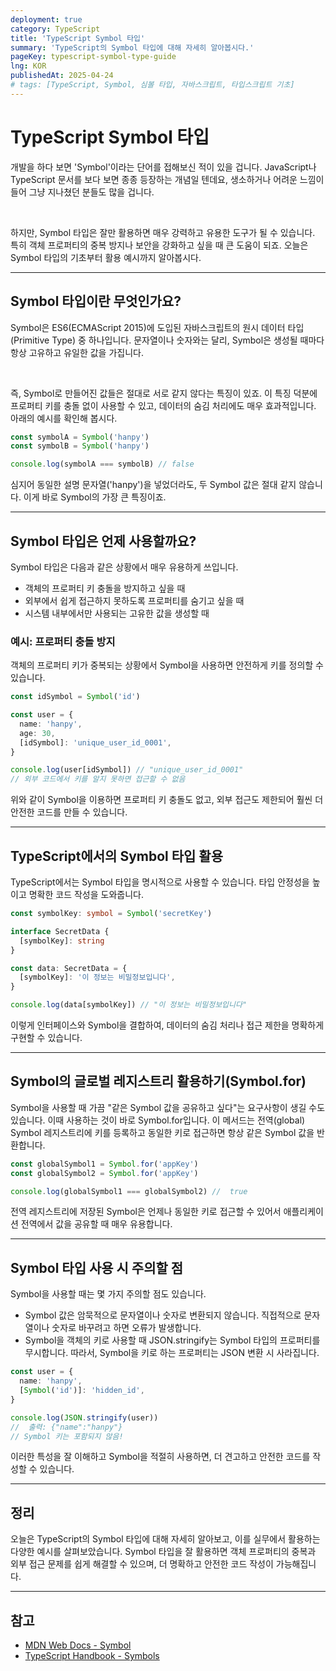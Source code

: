 ```yaml
---
deployment: true
category: TypeScript
title: 'TypeScript Symbol 타입'
summary: 'TypeScript의 Symbol 타입에 대해 자세히 알아봅시다.'
pageKey: typescript-symbol-type-guide
lng: KOR
publishedAt: 2025-04-24
# tags: [TypeScript, Symbol, 심볼 타입, 자바스크립트, 타입스크립트 기초]
---
```


# TypeScript Symbol 타입

개발을 하다 보면 'Symbol'이라는 단어를 접해보신 적이 있을 겁니다. JavaScript나 TypeScript 문서를 보다 보면 종종 등장하는 개념일 텐데요, 생소하거나 어려운 느낌이 들어 그냥 지나쳤던 분들도 많을 겁니다.

<br />

하지만, Symbol 타입은 잘만 활용하면 매우 강력하고 유용한 도구가 될 수 있습니다. 특히 객체 프로퍼티의 중복 방지나 보안을 강화하고 싶을 때 큰 도움이 되죠. 오늘은 Symbol 타입의 기초부터 활용 예시까지 알아봅시다.

---

## Symbol 타입이란 무엇인가요?

Symbol은 ES6(ECMAScript 2015)에 도입된 자바스크립트의 원시 데이터 타입(Primitive Type) 중 하나입니다. 문자열이나 숫자와는 달리, Symbol은 생성될 때마다 항상 고유하고 유일한 값을 가집니다.

<br />

즉, Symbol로 만들어진 값들은 절대로 서로 같지 않다는 특징이 있죠. 이 특징 덕분에 프로퍼티 키를 충돌 없이 사용할 수 있고, 데이터의 숨김 처리에도 매우 효과적입니다. 아래의 예시를 확인해 봅시다.

```typescript title="Symbol" showLineNumbers
const symbolA = Symbol('hanpy')
const symbolB = Symbol('hanpy')

console.log(symbolA === symbolB) // false
```

심지어 동일한 설명 문자열('hanpy')을 넣었더라도, 두 Symbol 값은 절대 같지 않습니다. 이게 바로 Symbol의 가장 큰 특징이죠.

---

## Symbol 타입은 언제 사용할까요?

Symbol 타입은 다음과 같은 상황에서 매우 유용하게 쓰입니다.

- 객체의 프로퍼티 키 충돌을 방지하고 싶을 때
- 외부에서 쉽게 접근하지 못하도록 프로퍼티를 숨기고 싶을 때
- 시스템 내부에서만 사용되는 고유한 값을 생성할 때

### 예시: 프로퍼티 충돌 방지

객체의 프로퍼티 키가 중복되는 상황에서 Symbol을 사용하면 안전하게 키를 정의할 수 있습니다.

```typescript title="Symbol" showLineNumbers
const idSymbol = Symbol('id')

const user = {
  name: 'hanpy',
  age: 30,
  [idSymbol]: 'unique_user_id_0001',
}

console.log(user[idSymbol]) // "unique_user_id_0001"
// 외부 코드에서 키를 알지 못하면 접근할 수 없음
```

위와 같이 Symbol을 이용하면 프로퍼티 키 충돌도 없고, 외부 접근도 제한되어 훨씬 더 안전한 코드를 만들 수 있습니다.

---

## TypeScript에서의 Symbol 타입 활용

TypeScript에서는 Symbol 타입을 명시적으로 사용할 수 있습니다. 타입 안정성을 높이고 명확한 코드 작성을 도와줍니다.

```typescript title="Symbol" showLineNumbers
const symbolKey: symbol = Symbol('secretKey')

interface SecretData {
  [symbolKey]: string
}

const data: SecretData = {
  [symbolKey]: '이 정보는 비밀정보입니다',
}

console.log(data[symbolKey]) // "이 정보는 비밀정보입니다"
```

이렇게 인터페이스와 Symbol을 결합하여, 데이터의 숨김 처리나 접근 제한을 명확하게 구현할 수 있습니다.

---

## Symbol의 글로벌 레지스트리 활용하기(Symbol.for)

Symbol을 사용할 때 가끔 "같은 Symbol 값을 공유하고 싶다"는 요구사항이 생길 수도 있습니다. 이때 사용하는 것이 바로 <codeline>Symbol.for</codeline>입니다. 이 메서드는 전역(global) Symbol 레지스트리에 키를 등록하고 동일한 키로 접근하면 항상 같은 Symbol 값을 반환합니다.

```typescript title="Symbol" showLineNumbers
const globalSymbol1 = Symbol.for('appKey')
const globalSymbol2 = Symbol.for('appKey')

console.log(globalSymbol1 === globalSymbol2) //  true
```

전역 레지스트리에 저장된 Symbol은 언제나 동일한 키로 접근할 수 있어서 애플리케이션 전역에서 값을 공유할 때 매우 유용합니다.

---

## Symbol 타입 사용 시 주의할 점

Symbol을 사용할 때는 몇 가지 주의할 점도 있습니다.

- Symbol 값은 암묵적으로 문자열이나 숫자로 변환되지 않습니다. 직접적으로 문자열이나 숫자로 바꾸려고 하면 오류가 발생합니다.
- Symbol을 객체의 키로 사용할 때 JSON.stringify는 Symbol 타입의 프로퍼티를 무시합니다. 따라서, Symbol을 키로 하는 프로퍼티는 JSON 변환 시 사라집니다.

```typescript title="Symbol" showLineNumbers
const user = {
  name: 'hanpy',
  [Symbol('id')]: 'hidden_id',
}

console.log(JSON.stringify(user))
//  출력: {"name":"hanpy"}
// Symbol 키는 포함되지 않음!
```

이러한 특성을 잘 이해하고 Symbol을 적절히 사용하면, 더 견고하고 안전한 코드를 작성할 수 있습니다.

---

## 정리

오늘은 TypeScript의 Symbol 타입에 대해 자세히 알아보고, 이를 실무에서 활용하는 다양한 예시를 살펴보았습니다. Symbol 타입을 잘 활용하면 객체 프로퍼티의 중복과 외부 접근 문제를 쉽게 해결할 수 있으며, 더 명확하고 안전한 코드 작성이 가능해집니다.

---

## 참고

- [MDN Web Docs - Symbol](https://developer.mozilla.org/ko/docs/Web/JavaScript/Reference/Global_Objects/Symbol)
- [TypeScript Handbook - Symbols](https://www.typescriptlang.org/docs/handbook/symbols.html)
